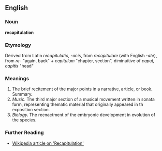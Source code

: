 ==English==

===Noun===
'''recapitulation'''

===Etymology===
Derived from Latin ''recapitulatio, -onis'', from ''recapitulare'' (with English ''-ate''), from ''re-'' "again, back" + ''capitulum'' "chapter, section", diminuitive of ''caput, capitis'' "head"

===Meanings===
#The brief recitement of the major points in a narrative, article, or book. Summary.
#''Music.'' The third major section of a musical movement written in sonata form, representing thematic material that originally appeared in th exposition section.
#''Biology.'' The reenactment of the embryonic development in evolution of the species.

===Further Reading===
*[http://en.wikipedia.org/wiki/Recapitulation Wikipedia article on 'Recapitulation']